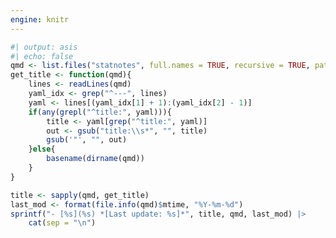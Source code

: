 ```yaml
---
engine: knitr
---
```


```r
#| output: asis
#| echo: false
qmd <- list.files("statnotes", full.names = TRUE, recursive = TRUE, pattern = "qmd")
get_title <- function(qmd){
    lines <- readLines(qmd)
    yaml_idx <- grep("^---", lines)
    yaml <- lines[(yaml_idx[1] + 1):(yaml_idx[2] - 1)]
    if(any(grepl("^title:", yaml))){
        title <- yaml[grep("^title:", yaml)]
        out <- gsub("title:\\s*", "", title)
        gsub('"', "", out)
    }else{
        basename(dirname(qmd))
    }
}

title <- sapply(qmd, get_title)
last_mod <- format(file.info(qmd)$mtime, "%Y-%m-%d")
sprintf("- [%s](%s) *[Last update: %s]*", title, qmd, last_mod) |> 
    cat(sep = "\n")
```

